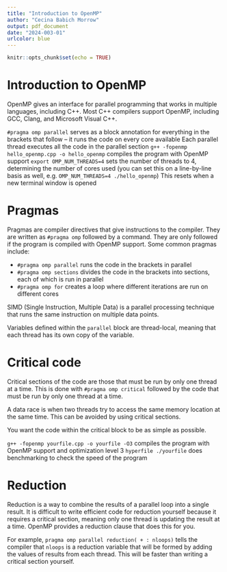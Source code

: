 ```yaml
---
title: "Introduction to OpenMP"
author: "Cecina Babich Morrow"
output: pdf_document
date: "2024-003-01"
urlcolor: blue
---
```


```r
knitr::opts_chunk$set(echo = TRUE)
```

# Introduction to OpenMP

OpenMP gives an interface for parallel programming that works in multiple languages, including C++. Most C++ compilers support OpenMP, including GCC, Clang, and Microsoft Visual C++. 

`#pragma omp parallel` serves as a block annotation for everything in the brackets that follow -- it runs the code on every core available
  Each parallel thread executes all the code in the parallel section
`g++ -fopenmp hello_openmp.cpp -o hello_openmp` compiles the program with OpenMP support
`export OMP_NUM_THREADS=4` sets the number of threads to 4, determining the number of cores used (you can set this on a line-by-line basis as well, e.g. `OMP_NUM_THREADS=4 ./hello_openmp`)
  This resets when a new terminal window is opened

# Pragmas

Pragmas are compiler directives that give instructions to the compiler. They are written as `#pragma omp` followed by a command. They are only followed if the program is compiled with OpenMP support. Some common pragmas include:

+ `#pragma omp parallel` runs the code in the brackets in parallel
+ `#pragma omp sections` divides the code in the brackets into sections, each of which is run in parallel
+ `#pragma omp for` creates a loop where different iterations are run on different cores

SIMD (Single Instruction, Multiple Data) is a parallel processing technique that runs the same instruction on multiple data points. 

Variables defined within the `parallel` block are thread-local, meaning that each thread has its own copy of the variable.

# Critical code

Critical sections of the code are those that must be run by only one thread at a time. This is done with `#pragma omp critical` followed by the code that must be run by only one thread at a time.

A data race is when two threads try to access the same memory location at the same time. This can be avoided by using critical sections.

You want the code within the critical block to be as simple as possible.

`g++ -fopenmp yourfile.cpp -o yourfile -O3` compiles the program with OpenMP support and optimization level 3
`hyperfile ./yourfile` does benchmarking to check the speed of the program

# Reduction

Reduction is a way to combine the results of a parallel loop into a single result. It is difficult to write efficient code for reduction yourself because it requires a critical section, meaning only one thread is updating the result at a time. OpenMP provides a reduction clause that does this for you.

For example, `pragma omp parallel reduction( + : nloops)` tells the compiler that `nloops` is a reduction variable that will be formed by adding the values of results from each thread. This will be faster than writing a critical section yourself.

